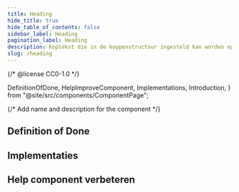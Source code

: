 ```yaml
---
title: Heading
hide_title: true
hide_table_of_contents: false
sidebar_label: Heading
pagination_label: Heading
description: Koptekst die in de koppenstructuur ingesteld kan worden op het juiste niveau.
slug: /heading
---
```


{/* @license CC0-1.0 */}

  DefinitionOfDone,
  HelpImproveComponent,
  Implementations,
  Introduction,
} from "@site/src/components/ComponentPage";

{/* Add name and description for the component */}


<Introduction component={component} headingLevel={1} description={description} />

## Definition of Done

<DefinitionOfDone component={component} headingLevel={3} />

## Implementaties

<Implementations component={component} headingLevel={3} />

## Help component verbeteren

<HelpImproveComponent component={component} headingLevel={3} />
